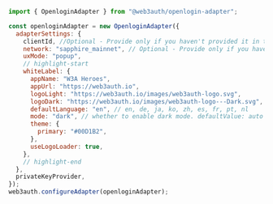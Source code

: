 ```javascript
import { OpenloginAdapter } from "@web3auth/openlogin-adapter";

const openloginAdapter = new OpenloginAdapter({
  adapterSettings: {
    clientId, //Optional - Provide only if you haven't provided it in the Web3Auth Instantiation Code
    network: "sapphire_mainnet", // Optional - Provide only if you haven't provided it in the Web3Auth Instantiation Code
    uxMode: "popup",
    // highlight-start
    whiteLabel: {
      appName: "W3A Heroes",
      appUrl: "https://web3auth.io",
      logoLight: "https://web3auth.io/images/web3auth-logo.svg",
      logoDark: "https://web3auth.io/images/web3auth-logo---Dark.svg",
      defaultLanguage: "en", // en, de, ja, ko, zh, es, fr, pt, nl
      mode: "dark", // whether to enable dark mode. defaultValue: auto
      theme: {
        primary: "#00D1B2",
      },
      useLogoLoader: true,
    },
    // highlight-end
  },
  privateKeyProvider,
});
web3auth.configureAdapter(openloginAdapter);
```
